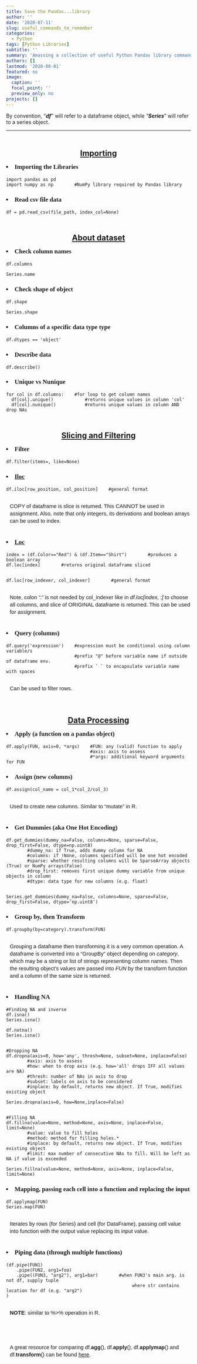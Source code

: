 ```yaml
---
title: Save the Pandas...library
author: ''
date: '2020-07-11'
slug: useful_commands_to_remember
categories:
  - Python
tags: [Python Libraries]
subtitle: ''
summary: 'Amassing a collection of useful Python Pandas library commands!'
authors: []
lastmod: '2020-08-01'
featured: no
image:
  caption: ''
  focal_point: ''
  preview_only: no
projects: []
---
```

<style>

.bod{
  font-family: Arial !important;
  font-size: 11pt !important;
  display: inline-block !important;
  margin-left: 10px !important;
  line-height: 15pt !important;
}

h2{
  text-decoration: underline;
  line-height: 5pt;
  text-align: center;
  padding-top: 30px;
}
h3{ 
  display: list-item;
  list-style-type: disc;
  list-style-position: inside;
  font-size:17px;
  font-family:"Cambria";
}
</style>

By convention, "***df***" will refer to a dataframe object, while "***Series***" will refer to a series object.

---
<!-- ### -->

<!-- ``` -->

<!-- ``` -->

<!-- <br> -->



## Importing

### Importing the Libraries

```
import pandas as pd
import numpy as np        #NumPy library required by Pandas library
```

### Read csv file data

```
df = pd.read_csv(file_path, index_col=None)
```
<!-- ################################################################ -->
## About dataset

### Check column names

```
df.columns

Series.name
```

### Check shape of object

```
df.shape

Series.shape
```

### Columns of a specific data type type

```
df.dtypes == 'object'
```

### Describe data

```
df.describe()
```

### Unique vs Nunique

```
for col in df.columns:    #for loop to get column names
  df[col].unique()            #returns unique values in column 'col'
  df[col].nunique()           #returns unique values in column AND drop NAs
```

<!-- ################################################################ -->
## Slicing and Filtering

### Filter

```
df.filter(items=, like=None)
```

### <a href="https://pandas.pydata.org/pandas-docs/stable/reference/api/pandas.DataFrame.iloc.html" target="_blank">Iloc </a>

```
df.iloc[row_position, col_position]    #general format
```

<p class='bod'>
COPY of dataframe is slice is returned. This CANNOT be used in assignment. Also, note that only integers, its derivations and boolean arrays can be used to index.
</p>

### <a href="https://pandas.pydata.org/pandas-docs/stable/reference/api/pandas.DataFrame.loc.html" target="_blank">Loc</a>

```
index = (df.Color=="Red") & (df.Item=="Shirt")        #produces a boolean array
df.loc[index]        #returns original dataframe sliced


df.loc[row_indexer, col_indexer]        #general format
```

<p class='bod'>
Note, colon ":"  is not needed by col_indexer like in *df.loc[index, :]* to choose all columns, and slice of ORIGINAL dataframe is returned. This can be used for assignment.
</p>

### Query (columns)

```
df.query('expression')    #expression must be conditional using column variable/s
                          #prefix "@" before variable name if outside of dataframe env.
                          #prefix ` ` to encapsulate variable name with spaces
```

<p class='bod'> Can be used to filter rows. </p>


<!-- ################################################################ -->
## Data Processing

### Apply (a function on a pandas object)

```
df.apply(FUN, axis=0, *args)    #FUN: any (valid) function to apply
                                #axis: axis to assess
                                #*args: additional keyword arguments for FUN
```

### Assign (new columns)

```
df.assign(col_name = col_1*col_2/col_3)
```

<p class='bod'> 
Used to create new columns. Similar to "mutate" in R. 
</p>



### Get Dummies    (aka One Hot Encoding)

```
df.get_dummies(dummy_na=False, columns=None, sparse=False, drop_first=False, dtype=np.uint8)
        #dummy_na: if True, adds dummy column for NA
        #columns: if !None, columns specified will be one hot encoded
        #sparse: whether resulting columns will be SparseArray objects (True) or NumPy arrays(False) 
        #drop_first: removes first unique dummy variable from unique objects in column
        #dtype: data type for new columns (e.g. float)


Series.get_dummies(dummy_na=False, columns=None, sparse=False, drop_first=False, dtype='np.uint8')
```

### Group by, then Transform

```
df.groupby(by=category).transform(FUN)

```

<div class='bod'> 
Grouping a dataframe then transforming it is a very common operation. A dataframe is converted into a "GroupBy" object depending on *category*, which may be a string or list of strings representing column names. Then the resulting object's values are passed into *FUN* by the transform function and a column of the same size is returned.
</div>

### Handling NA

```
#Finding NA and inverse
df.isna()
Series.isna()

df.notna()
Series.isna()


#Dropping NA
df.dropna(axis=0, how='any', thresh=None, subset=None, inplace=False)
        #axis: axis to assess
        #how: when to drop axis (e.g. how='all' drops IFF all values are NA)
        #thresh: number of NAs in axis to drop
        #subset: labels on axis to be considered
        #inplace: by default, returns new object. If True, modifies existing object
        
Series.dropna(axis=0, how=None,inplace=False)


#Filling NA
df.fillna(value=None, method=None, axis=None, inplace=False, limit=None)
        #value: value to fill holes
        #method: method for filling holes.*
        #inplace: by default, returns new object. If True, modifies existing object
        #limit: max number of consecutive NAs to fill. Will be left as NA if value is exceeded

Series.fillna(value=None, method=None, axis=None, inplace=False, limit=None)
```

### Mapping, passing each cell into a function and replacing the input

```
df.applymap(FUN)
Series.map(FUN)
```
<p class='bod'> 
Iterates by rows (for Series) and cell (for DataFrame), passing cell value into function with the output value replacing its input value.
</p>

### Piping data (through multiple functions)

```
(df.pipe(FUN1)
    .pipe(FUN2, arg1=foo)                  
    .pipe((FUN3, "arg2"), arg1=bar)        #when FUN3's main arg. is not df, supply tuple
                                                where str contains location for df (e.g. "arg2")
)
```

<p class='bod'> <b>NOTE</b>: similar to %>% operation in R. </p>

<br>

<div class='bod'>
A great resource for comparing df.**agg**(), df.**apply**(), df.**applymap**() and df.**transform**() can be found <a href="https://stackoverflow.com/questions/46210678/whats-the-difference-between-transform-vs-applymap-for-pandas-dataframe">here</a>.
</div>
<!-- ### -->

<!-- ``` -->

<!-- ``` -->